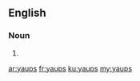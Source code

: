 ==English==

===Noun===
{{head|en|plural}}

# {{plural of|yaup|lang=en}}

[[ar:yaups]]
[[fr:yaups]]
[[ku:yaups]]
[[my:yaups]]